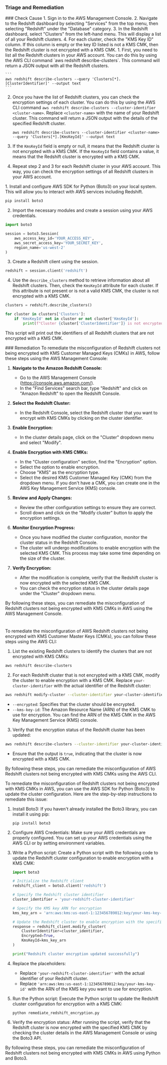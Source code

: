
### Triage and Remediation
<Tabs>

<Tab title='Cause'>
### Check Cause
<AccordionGroup>
<Accordion title='Using Console' defaultOpen='true'>
1. Sign in to the AWS Management Console.
2. Navigate to the Redshift dashboard by selecting "Services" from the top menu, then selecting "Redshift" under the "Database" category.
3. In the Redshift dashboard, select "Clusters" from the left-hand menu. This will display a list of all your Redshift clusters.
4. For each cluster, check the "KMS Key ID" column. If this column is empty or the key ID listed is not a KMS CMK, then the Redshift cluster is not encrypted with a KMS CMK.
</Accordion>

<Accordion title='Using CLI'>
1. First, you need to list all the Redshift clusters in your AWS account. You can do this by using the AWS CLI command `aws redshift describe-clusters`. This command will return a JSON output with all the Redshift clusters.

    ```
    aws redshift describe-clusters --query 'Clusters[*].[ClusterIdentifier]' --output text
    ```

2. Once you have the list of Redshift clusters, you can check the encryption settings of each cluster. You can do this by using the AWS CLI command `aws redshift describe-clusters --cluster-identifier <cluster-name>`. Replace `<cluster-name>` with the name of your Redshift cluster. This command will return a JSON output with the details of the specified Redshift cluster.

    ```
    aws redshift describe-clusters --cluster-identifier <cluster-name> --query 'Clusters[*].[KmsKeyId]' --output text
    ```

3. If the `KmsKeyId` field is empty or null, it means that the Redshift cluster is not encrypted with a KMS CMK. If the `KmsKeyId` field contains a value, it means that the Redshift cluster is encrypted with a KMS CMK.

4. Repeat step 2 and 3 for each Redshift cluster in your AWS account. This way, you can check the encryption settings of all Redshift clusters in your AWS account.
</Accordion>

<Accordion title='Using Python'>
1. Install and configure AWS SDK for Python (Boto3) on your local system. This will allow you to interact with AWS services including Redshift.

```python
pip install boto3
```

2. Import the necessary modules and create a session using your AWS credentials.

```python
import boto3

session = boto3.Session(
    aws_access_key_id='YOUR_ACCESS_KEY',
    aws_secret_access_key='YOUR_SECRET_KEY',
    region_name='us-west-2'
)
```

3. Create a Redshift client using the session.

```python
redshift = session.client('redshift')
```

4. Use the `describe_clusters` method to retrieve information about all Redshift clusters. Then, check the `KmsKeyId` attribute for each cluster. If this attribute is not present or is not a valid KMS CMK, the cluster is not encrypted with a KMS CMK.

```python
clusters = redshift.describe_clusters()

for cluster in clusters['Clusters']:
    if 'KmsKeyId' not in cluster or not cluster['KmsKeyId']:
        print(f"Cluster {cluster['ClusterIdentifier']} is not encrypted with a KMS CMK.")
```

This script will print out the identifiers of all Redshift clusters that are not encrypted with a KMS CMK.
</Accordion>

</AccordionGroup>
</Tab>
<Tab title='Remediation'>
### Remediation

<AccordionGroup>
<Accordion title='Using Console' defaultOpen='true'>
To remediate the misconfiguration of Redshift clusters not being encrypted with KMS Customer Managed Keys (CMKs) in AWS, follow these steps using the AWS Management Console:

1. **Navigate to the Amazon Redshift Console:**
   - Go to the AWS Management Console (https://console.aws.amazon.com/).
   - In the "Find Services" search bar, type "Redshift" and click on "Amazon Redshift" to open the Redshift Console.

2. **Select the Redshift Cluster:**
   - In the Redshift Console, select the Redshift cluster that you want to encrypt with KMS CMKs by clicking on the cluster identifier.

3. **Enable Encryption:**
   - In the cluster details page, click on the "Cluster" dropdown menu and select "Modify".

4. **Enable Encryption with KMS CMKs:**
   - In the "Cluster configuration" section, find the "Encryption" option.
   - Select the option to enable encryption.
   - Choose "KMS" as the encryption type.
   - Select the desired KMS Customer Managed Key (CMK) from the dropdown menu. If you don't have a CMK, you can create one in the AWS Key Management Service (KMS) console.

5. **Review and Apply Changes:**
   - Review the other configuration settings to ensure they are correct.
   - Scroll down and click on the "Modify cluster" button to apply the encryption settings.

6. **Monitor Encryption Progress:**
   - Once you have modified the cluster configuration, monitor the cluster status in the Redshift Console.
   - The cluster will undergo modifications to enable encryption with the selected KMS CMK. This process may take some time depending on the size of the cluster.

7. **Verify Encryption:**
   - After the modification is complete, verify that the Redshift cluster is now encrypted with the selected KMS CMK.
   - You can check the encryption status in the cluster details page under the "Cluster" dropdown menu.

By following these steps, you can remediate the misconfiguration of Redshift clusters not being encrypted with KMS CMKs in AWS using the AWS Management Console.

#
</Accordion>

<Accordion title='Using CLI'>
To remediate the misconfiguration of AWS Redshift clusters not being encrypted with KMS Customer Master Keys (CMKs), you can follow these steps using the AWS CLI:

1. List the existing Redshift clusters to identify the clusters that are not encrypted with KMS CMKs:
```bash
aws redshift describe-clusters
```

2. For each Redshift cluster that is not encrypted with a KMS CMK, modify the cluster to enable encryption with a KMS CMK. Replace `your-cluster-identifier` with the actual identifier of the Redshift cluster:
```bash
aws redshift modify-cluster --cluster-identifier your-cluster-identifier --encrypted --kms-key-id your-kms-key-id
```
- `--encrypted`: Specifies that the cluster should be encrypted.
- `--kms-key-id`: The Amazon Resource Name (ARN) of the KMS CMK to use for encryption. You can find the ARN of the KMS CMK in the AWS Key Management Service (KMS) console.

3. Verify that the encryption status of the Redshift cluster has been updated:
```bash
aws redshift describe-clusters --cluster-identifier your-cluster-identifier --query "Clusters[0].Encrypted"
```
- Ensure that the output is `true`, indicating that the cluster is now encrypted with a KMS CMK.

By following these steps, you can remediate the misconfiguration of AWS Redshift clusters not being encrypted with KMS CMKs using the AWS CLI.
</Accordion>

<Accordion title='Using Python'>
To remediate the misconfiguration of Redshift clusters not being encrypted with KMS CMKs in AWS, you can use the AWS SDK for Python (Boto3) to update the cluster configuration. Here are the step-by-step instructions to remediate this issue:

1. Install Boto3: If you haven't already installed the Boto3 library, you can install it using pip:
   ```
   pip install boto3
   ```

2. Configure AWS Credentials: Make sure your AWS credentials are properly configured. You can set up your AWS credentials using the AWS CLI or by setting environment variables.

3. Write a Python script: Create a Python script with the following code to update the Redshift cluster configuration to enable encryption with a KMS CMK:

   ```python
   import boto3

   # Initialize the Redshift client
   redshift_client = boto3.client('redshift')

   # Specify the Redshift cluster identifier
   cluster_identifier = 'your-redshift-cluster-identifier'

   # Specify the KMS key ARN for encryption
   kms_key_arn = 'arn:aws:kms:us-east-1:123456789012:key/your-kms-key-id'

   # Update the Redshift cluster to enable encryption with the specified KMS key
   response = redshift_client.modify_cluster(
       ClusterIdentifier=cluster_identifier,
       Encrypted=True,
       KmsKeyId=kms_key_arn
   )

   print("Redshift cluster encryption updated successfully")
   ```

4. Replace the placeholders:
   - Replace `'your-redshift-cluster-identifier'` with the actual identifier of your Redshift cluster.
   - Replace `'arn:aws:kms:us-east-1:123456789012:key/your-kms-key-id'` with the ARN of the KMS key you want to use for encryption.

5. Run the Python script: Execute the Python script to update the Redshift cluster configuration for encryption with a KMS CMK:
   ```
   python remediate_redshift_encryption.py
   ```

6. Verify the encryption status: After running the script, verify that the Redshift cluster is now encrypted with the specified KMS CMK by checking the cluster details in the AWS Management Console or using the Boto3 API.

By following these steps, you can remediate the misconfiguration of Redshift clusters not being encrypted with KMS CMKs in AWS using Python and Boto3.
</Accordion>

</AccordionGroup>
</Tab>
</Tabs>
